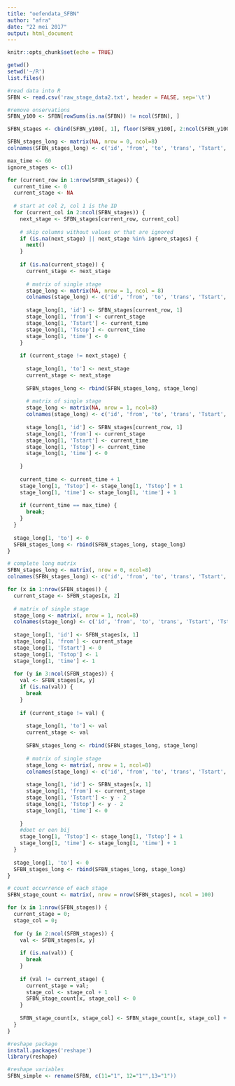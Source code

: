 ```yaml
---
title: "oefendata_SFBN"
author: "afra"
date: "22 mei 2017"
output: html_document
---
```


```r
knitr::opts_chunk$set(echo = TRUE)
```

```r
getwd()
setwd('~/R')
list.files()
```
```r
#read data into R
SFBN <- read.csv('raw_stage_data2.txt', header = FALSE, sep='\t')
```

```r
#remove onservations 
SFBN_y100 <- SFBN[rowSums(is.na(SFBN)) != ncol(SFBN), ]
```

```r
SFBN_stages <- cbind(SFBN_y100[, 1], floor(SFBN_y100[, 2:ncol(SFBN_y100)] / 10))
```

```r
SFBN_stages_long <- matrix(NA, nrow = 0, ncol=8)
colnames(SFBN_stages_long) <- c('id', 'from', 'to', 'trans', 'Tstart', 'Tstop', 'time', 'status')

max_time <- 60
ignore_stages <- c(1)

for (current_row in 1:nrow(SFBN_stages)) {
  current_time <- 0
  current_stage <- NA
  
  # start at col 2, col 1 is the ID
  for (current_col in 2:ncol(SFBN_stages)) {
    next_stage <- SFBN_stages[current_row, current_col]
    
    # skip columns without values or that are ignored
    if (is.na(next_stage) || next_stage %in% ignore_stages) {
      next()
    }
    
    if (is.na(current_stage)) {
      current_stage <- next_stage
      
      # matrix of single stage
      stage_long <- matrix(NA, nrow = 1, ncol = 8)
      colnames(stage_long) <- c('id', 'from', 'to', 'trans', 'Tstart', 'Tstop', 'time', 'status')
      
      stage_long[1, 'id'] <- SFBN_stages[current_row, 1]
      stage_long[1, 'from'] <- current_stage
      stage_long[1, 'Tstart'] <- current_time
      stage_long[1, 'Tstop'] <- current_time
      stage_long[1, 'time'] <- 0
    }
    
    if (current_stage != next_stage) {
      
      stage_long[1, 'to'] <- next_stage
      current_stage <- next_stage
      
      SFBN_stages_long <- rbind(SFBN_stages_long, stage_long)
      
      # matrix of single stage
      stage_long <- matrix(NA, nrow = 1, ncol=8)
      colnames(stage_long) <- c('id', 'from', 'to', 'trans', 'Tstart', 'Tstop', 'time', 'status')
      
      stage_long[1, 'id'] <- SFBN_stages[current_row, 1]
      stage_long[1, 'from'] <- current_stage
      stage_long[1, 'Tstart'] <- current_time
      stage_long[1, 'Tstop'] <- current_time
      stage_long[1, 'time'] <- 0
      
    }
    
    current_time <- current_time + 1
    stage_long[1, 'Tstop'] <- stage_long[1, 'Tstop'] + 1
    stage_long[1, 'time'] <- stage_long[1, 'time'] + 1
    
    if (current_time == max_time) {
      break;
    }
  }
  
  stage_long[1, 'to'] <- 0
  SFBN_stages_long <- rbind(SFBN_stages_long, stage_long)
}

```












```r
# complete long matrix
SFBN_stages_long <- matrix(, nrow = 0, ncol=8)
colnames(SFBN_stages_long) <- c('id', 'from', 'to', 'trans', 'Tstart', 'Tstop', 'time', 'status')

for (x in 1:nrow(SFBN_stages)) {
  current_stage <- SFBN_stages[x, 2]
  
  # matrix of single stage
  stage_long <- matrix(, nrow = 1, ncol=8)
  colnames(stage_long) <- c('id', 'from', 'to', 'trans', 'Tstart', 'Tstop', 'time', 'status')
  
  stage_long[1, 'id'] <- SFBN_stages[x, 1]
  stage_long[1, 'from'] <- current_stage
  stage_long[1, 'Tstart'] <- 0
  stage_long[1, 'Tstop'] <- 1
  stage_long[1, 'time'] <- 1
  
  for (y in 3:ncol(SFBN_stages)) {
    val <- SFBN_stages[x, y]
    if (is.na(val)) {
      break
    }
    
    if (current_stage != val) {
      
      stage_long[1, 'to'] <- val
      current_stage <- val
      
      SFBN_stages_long <- rbind(SFBN_stages_long, stage_long)
      
      # matrix of single stage
      stage_long <- matrix(, nrow = 1, ncol=8)
      colnames(stage_long) <- c('id', 'from', 'to', 'trans', 'Tstart', 'Tstop', 'time', 'status')
      
      stage_long[1, 'id'] <- SFBN_stages[x, 1]
      stage_long[1, 'from'] <- current_stage
      stage_long[1, 'Tstart'] <- y - 2
      stage_long[1, 'Tstop'] <- y - 2
      stage_long[1, 'time'] <- 0
      
    }
    #doet er een bij
    stage_long[1, 'Tstop'] <- stage_long[1, 'Tstop'] + 1
    stage_long[1, 'time'] <- stage_long[1, 'time'] + 1
  }
  
  stage_long[1, 'to'] <- 0
  SFBN_stages_long <- rbind(SFBN_stages_long, stage_long)
}

```

```r
# count occurrence of each stage
SFBN_stage_count <- matrix(, nrow = nrow(SFBN_stages), ncol = 100)

for (x in 1:nrow(SFBN_stages)) {
  current_stage = 0;
  stage_col = 0;
  
  for (y in 2:ncol(SFBN_stages)) {
    val <- SFBN_stages[x, y]
    
    if (is.na(val)) {
      break
    }
    
    if (val != current_stage) {
      current_stage = val;
      stage_col <- stage_col + 1
      SFBN_stage_count[x, stage_col] <- 0
    }
    
    SFBN_stage_count[x, stage_col] <- SFBN_stage_count[x, stage_col] + 1
  }
}

```

```r
#reshape package
install.packages('reshape')
library(reshape)
```

```r
#reshape variables
SFBN_simple <- rename(SFBN, c(11="1", 12="1"",13="1"))
```

